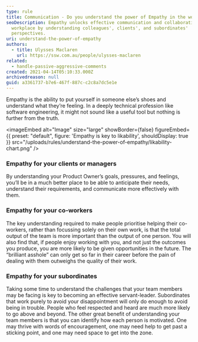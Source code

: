 ```yaml
---
type: rule
title: Communication - Do you understand the power of Empathy in the workplace?
seoDescription: Empathy unlocks effective communication and collaboration in the
  workplace by understanding colleagues', clients', and subordinates'
  perspectives.
uri: understand-the-power-of-empathy
authors:
  - title: Ulysses Maclaren
    url: https://ssw.com.au/people/ulysses-maclaren
related:
  - handle-passive-aggressive-comments
created: 2021-04-14T05:10:33.000Z
archivedreason: null
guid: a3361737-b7e6-467f-887c-c2c8a7dc5e1e
---
```

Empathy is the ability to put yourself in someone else’s shoes and understand what they’re feeling. In a deeply technical profession like software engineering, it might not sound like a useful tool but nothing is further from the truth.

<imageEmbed
  alt="Image"
  size="large"
  showBorder={false}
  figureEmbed={{
    preset: "default",
    figure: 'Empathy is key to likability',
    shouldDisplay: true
  }}
  src="/uploads/rules/understand-the-power-of-empathy/likability-chart.png"
/>

### Empathy for your clients or managers

By understanding your Product Owner’s goals, pressures, and feelings, you’ll be in a much better place to be able to anticipate their needs, understand their requirements, and communicate more effectively with them.

### Empathy for your co-workers

The key understanding required to make people prioritise helping their co-workers, rather than focussing solely on their own work, is that the total output of the team is more important than the output of one person. You will also find that, if people enjoy working with you, and not just the outcomes you produce, you are more likely to be given opportunities in the future. The “brilliant asshole” can only get so far in their career before the pain of dealing with them outweighs the quality of their work.

### Empathy for your subordinates

Taking some time to understand the challenges that your team members may be facing is key to becoming an effective servant-leader. Subordinates that work purely to avoid your disappointment will only do enough to avoid being in trouble. People who feel respected and heard are much more likely to go above and beyond.
The other great benefit of understanding your team members is that you can identify how each person is motivated. One may thrive with words of encouragement, one may need help to get past a sticking point, and one may need space to get into the zone.